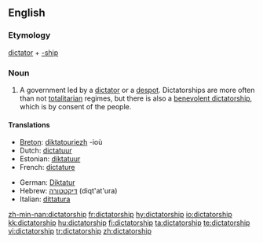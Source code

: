 ==English==
===Etymology===
[[dictator]] + [[-ship]]

===Noun===
{{wikipedia}}
{{en-noun}}

# A government led by a [[dictator]] or a [[despot]].  Dictatorships are more often than not [[totalitarian]] regimes, but there is also a [[benevolent dictatorship]], which is by consent of the people.

====Translations====
{{top}}
* [[Breton]]: [[diktatouriezh]] {{f}} -ioù {{p}}
* Dutch: [[dictatuur]] {{f}}
* Estonian: [[diktatuur]]
* French: [[dictature]] {{f}}
{{mid}}
* German: [[Diktatur]] {{f}}
* Hebrew: [[דיקטטורה]] (diqt'at'ura) {{f}}
* Italian: [[dittatura]] {{f}}
{{bottom}}

[[zh-min-nan:dictatorship]]
[[fr:dictatorship]]
[[hy:dictatorship]]
[[io:dictatorship]]
[[kk:dictatorship]]
[[hu:dictatorship]]
[[fi:dictatorship]]
[[ta:dictatorship]]
[[te:dictatorship]]
[[vi:dictatorship]]
[[tr:dictatorship]]
[[zh:dictatorship]]